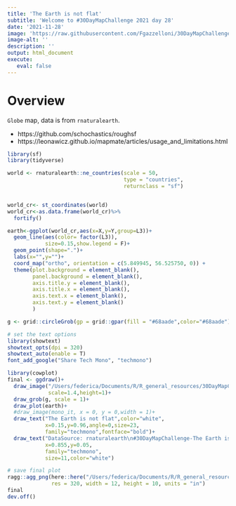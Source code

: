 ```yaml
---
title: 'The Earth is not flat'
subtitle: 'Welcome to #30DayMapChallenge 2021 day 28'
date: '2021-11-28'
image: 'https://raw.githubusercontent.com/Fgazzelloni/30DayMapChallenge/master/2021/day28_earth_not_flat/earth_not_flat.png'
image-alt: ''
description: ''
output: html_document
execute: 
   eval: false
---
```


# Overview

`Globe` map, data is from `rnaturalearth`.



- https://github.com/schochastics/roughsf
- https://leonawicz.github.io/mapmate/articles/usage_and_limitations.html

```r
library(sf)
library(tidyverse)

world <- rnaturalearth::ne_countries(scale = 50,
                                     type = "countries",
                                     returnclass = "sf")


world_cr<- st_coordinates(world)
world_cr<-as.data.frame(world_cr)%>%
  fortify()

earth<-ggplot(world_cr,aes(x=X,y=Y,group=L3))+
  geom_line(aes(color= factor(L3)),
            size=0.15,show.legend = F)+
  geom_point(shape=".")+
  labs(x="",y="")+
  coord_map("ortho", orientation = c(5.849945, 56.525750, 0)) +
  theme(plot.background = element_blank(),
        panel.background = element_blank(),
        axis.title.y = element_blank(),
        axis.title.x = element_blank(),
        axis.text.x = element_blank(),
        axis.text.y = element_blank()
        )
```


```r
g <- grid::circleGrob(gp = grid::gpar(fill = "#68aade",color="#68aade"))
```


```r
# set the text options
library(showtext)
showtext_opts(dpi = 320)
showtext_auto(enable = T)
font_add_google("Share Tech Mono", "techmono")
```


```r
library(cowplot)
final <- ggdraw()+
  draw_image("/Users/federica/Documents/R/R_general_resources/30DayMapChallenge/day28_earth_not_flat/space.png",
             scale=1.4,height=1)+
  draw_grob(g, scale = 1)+
  draw_plot(earth)+
  #draw_image(mono_it, x = 0, y = 0,width = 1)+
  draw_text("The Earth is not flat",color="white",
            x=0.15,y=0.96,angle=0,size=23,
            family="techmono",fontface="bold")+
  draw_text("DataSource: rnaturalearth\n#30DayMapChallenge-The Earth is not flat\nGraphic: Federica Gazzelloni",
            x=0.855,y=0.05,
            family="techmono",
            size=11,color="white")
```


```r
# save final plot
ragg::agg_png(here::here("/Users/federica/Documents/R/R_general_resources/30DayMapChallenge/day28_earth_not_flat/earth_not_flat.png"),
              res = 320, width = 12, height = 10, units = "in")
final
dev.off()
```
